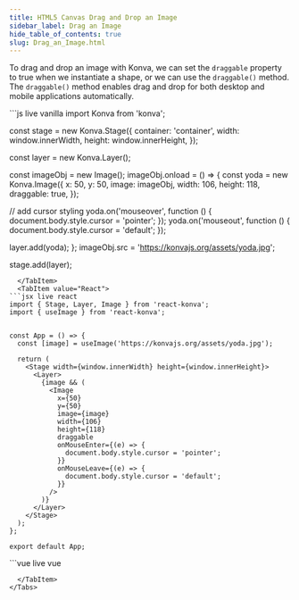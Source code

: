 ```yaml
---
title: HTML5 Canvas Drag and Drop an Image
sidebar_label: Drag an Image
hide_table_of_contents: true
slug: Drag_an_Image.html
---
```


To drag and drop an image with Konva, we can set the `draggable` property
to true when we instantiate a shape, or we can use the `draggable()` method.
The `draggable()` method enables drag and drop for both desktop and mobile
applications automatically.


<Tabs>
  <TabItem value="Vanilla" default>
```js live vanilla
import Konva from 'konva';

const stage = new Konva.Stage({
  container: 'container',
  width: window.innerWidth,
  height: window.innerHeight,
});

const layer = new Konva.Layer();

const imageObj = new Image();
imageObj.onload = () => {
  const yoda = new Konva.Image({
    x: 50,
    y: 50,
    image: imageObj,
    width: 106,
    height: 118,
    draggable: true,
  });

  // add cursor styling
  yoda.on('mouseover', function () {
    document.body.style.cursor = 'pointer';
  });
  yoda.on('mouseout', function () {
    document.body.style.cursor = 'default';
  });

  layer.add(yoda);
};
imageObj.src = 'https://konvajs.org/assets/yoda.jpg';

stage.add(layer);
```
  </TabItem>
  <TabItem value="React">
```jsx live react
import { Stage, Layer, Image } from 'react-konva';
import { useImage } from 'react-konva';


const App = () => {
  const [image] = useImage('https://konvajs.org/assets/yoda.jpg');

  return (
    <Stage width={window.innerWidth} height={window.innerHeight}>
      <Layer>
        {image && (
          <Image
            x={50}
            y={50}
            image={image}
            width={106}
            height={118}
            draggable
            onMouseEnter={(e) => {
              document.body.style.cursor = 'pointer';
            }}
            onMouseLeave={(e) => {
              document.body.style.cursor = 'default';
            }}
          />
        )}
      </Layer>
    </Stage>
  );
};

export default App;
```
  </TabItem>
  <TabItem value="Vue">
```vue live vue
<template>
  <v-stage :config="stageSize">
    <v-layer>
      <v-image
        v-if="image"
        :config="imageConfig"
        @mouseenter="handleMouseEnter"
        @mouseleave="handleMouseLeave"
      />
    </v-layer>
  </v-stage>
</template>

<script setup>
import { ref, onMounted } from 'vue';

const stageSize = {
  width: window.innerWidth,
  height: window.innerHeight
};

const image = ref(null);

onMounted(() => {
  const imageObj = new Image();
  imageObj.src = 'https://konvajs.org/assets/yoda.jpg';
  imageObj.onload = () => {
    image.value = imageObj;
  };
});

const imageConfig = {
  x: 50,
  y: 50,
  image: image,
  width: 106,
  height: 118,
  draggable: true
};

const handleMouseEnter = () => {
  document.body.style.cursor = 'pointer';
};

const handleMouseLeave = () => {
  document.body.style.cursor = 'default';
};
</script>
```
  </TabItem>
</Tabs> 